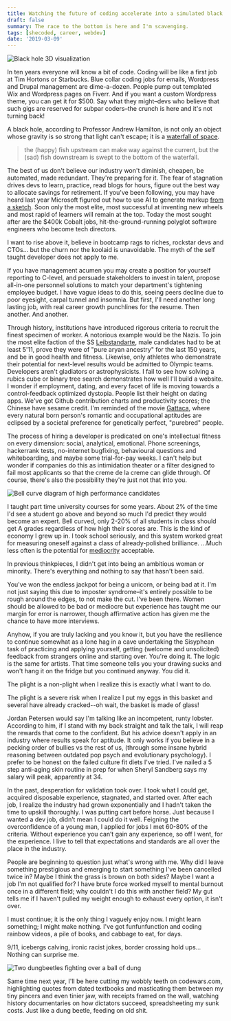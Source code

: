 ```yaml
---
title: Watching the future of coding accelerate into a simulated black hole
draft: false
summary: The race to the bottom is here and I'm scavenging.
tags: [shecoded, career, webdev]
date: '2019-03-09'
---
```


![Black hole 3D visualization](/static/images/blog/blackhole.jpeg)

In ten years everyone will know a bit of code. Coding will be like a first job at Tim Hortons or Starbucks. Blue collar coding jobs for emails, Wordpress and Drupal management are dime-a-dozen. People pump out templated Wix and Wordpress pages on Fiverr. And if you want a custom Wordpress theme, you can get it for $500. Say what they might–devs who believe that such gigs are reserved for subpar coders–the crunch is here and it's not turning back!

A black hole, according to Professor Andrew Hamilton, is not only an object whose gravity is so strong that light can't escape; it is a [waterfall of space](https://jila.colorado.edu/~ajsh/insidebh/waterfall.html).

<blockquote>
  the (happy) fish upstream can make way against the current, but the (sad) fish downstream is swept
  to the bottom of the waterfall.
</blockquote>

The best of us don't believe our industry won't diminish, cheapen, be automated, made redundant. They're preparing for it. The fear of stagnation drives devs to learn, practice, read blogs for hours, figure out the best way to allocate savings for retirement. If you've been following, you may have heard last year Microsoft figured out how to use AI to generate markup [from a sketch](https://sketch2code.azurewebsites.net/). Soon only the most elite, most successful at inventing new wheels and most rapid of learners will remain at the top. Today the most sought after are the $400k Cobalt jobs, hit-the-ground-running polyglot software engineers who become tech directors.

I want to rise above it, believe in bootcamp rags to riches, rockstar devs and CTOs... but the churn nor the koolaid is unavoidable. The myth of the self taught developer does not apply to me.

If you have management acumen you may create a position for yourself reporting to C-level, and persuade stakeholders to invest in talent, propose all-in-one personnel solutions to match your department's tightening employee budget. I have vague ideas to do this, seeing peers decline due to poor eyesight, carpal tunnel and insomnia. But first, I'll need another long lasting job, with real career growth punchlines for the resume. Then another. And another.

Through history, institutions have introduced rigorous criteria to recruit the finest specimen of worker. A notorious example would be the Nazis. To join the most elite faction of the SS [Leibstandarte](https://www.historyonthenet.com/nazi-germany-politics-society-third-reich), male candidates had to be at least 5'11, prove they were of "pure aryan ancestry" for the last 150 years, and be in good health and fitness. Likewise, only athletes who demonstrate their potential for next-level results would be admitted to Olympic teams. Developers aren't gladiators or astrophysicists. I fail to see how solving a rubics cube or binary tree search demonstrates how well I'll build a website. I wonder if employment, dating, and every facet of life is moving towards a control-feedback optimized dystopia. People list their height on dating apps. We've got Github contribution charts and productivity scores; the Chinese have sesame credit. I'm reminded of the movie [Gattaca](https://www.youtube.com/watch?v=1Q67bMYOm7E), where every natural born person's romantic and occupational aptitudes are eclipsed by a societal preference for genetically perfect, "purebred" people.

The process of hiring a developer is predicated on one's intellectual fitness on every dimension: social, analytical, emotional. Phone screenings, hackerrank tests, no-internet bugfixing, behavioural questions and whiteboarding, and maybe some trial-for-pay weeks. I can't help but wonder if companies do this as intimidation theater or a filter designed to fail most applicants so that the creme de la creme can glide through. Of course, there's also the possibility they're just not that into you.

![Bell curve diagram of high performance candidates](https://thepracticaldev.s3.amazonaws.com/i/iykaxtedglfsp3u9vlac.png)

I taught part time university courses for some years. About 2% of the time I'd see a student go above and beyond so much I'd predict they would become an expert. Bell curved, only 2-20% of all students in class should get A grades regardless of how high their scores are. This is the kind of economy I grew up in. I took school seriously, and this system worked great for measuring oneself against a class of already-polished brilliance. ...Much less often is the potential for [mediocrity](https://observer.com/2015/07/in-defense-of-being-average/) acceptable.

In previous thinkpieces, I didn't get into being an ambitious woman or minority. There's everything and nothing to say that hasn't been said.

You've won the endless jackpot for being a unicorn, or being bad at it. I'm not just saying this due to imposter syndrome–it's entirely possible to be rough around the edges, to not make the cut. I’ve been there. Women should be allowed to be bad or mediocre but experience has taught me our margin for error is narrower, though affirmative action has given me the chance to have more interviews.

Anyhow, if you are truly lacking and you know it, but you have the resilience to continue somewhat as a lone hag in a cave undertaking the Sisyphean task of practicing and applying yourself, getting (welcome and unsolicited) feedback from strangers online and starting over. You're doing it. The logic is the same for artists. That time someone tells you your drawing sucks and won't hang it on the fridge but you continued anyway. You did it.

The plight is a non-plight when I realize this is exactly what I want to do.

The plight is a severe risk when I realize I put my eggs in this basket and several have already cracked--oh wait, the basket is made of glass!

Jordan Petersen would say I'm talking like an incompetent, runty lobster. According to him, if I stand with my back straight and talk the talk, I will reap the rewards that come to the confident. But his advice doesn't apply in an industry where results speak for aptitude. It only works if you believe in a pecking order of bullies vs the rest of us, (through some insane hybrid reasoning between outdated pop psych and evolutionary psychology). I prefer to be honest on the failed culture fit diets I've tried. I've nailed a 5 step anti-aging skin routine in prep for when Sheryl Sandberg says my salary will peak, apparently at 34.

In the past, desperation for validation took over. I took what I could get, acquired disposable experience, stagnated, and started over. After each job, I realize the industry had grown exponentially and I hadn't taken the time to upskill thoroughly. I was putting cart before horse. Just because I wanted a dev job, didn’t mean I could do it well. Feigning the overconfidence of a young man, I applied for jobs I met 60-80% of the criteria. Without experience you can’t gain any experience, so off I went, for the experience. I live to tell that expectations and standards are all over the place in the industry.

People are beginning to question just what's wrong with me. Why did I leave something prestigious and emerging to start something I've been cancelled twice in? Maybe I think the grass is brown on both sides? Maybe I want a job I'm not qualified for? I have brute force worked myself to mental burnout once in a different field; why couldn't I do this with another field? My gut tells me if I haven't pulled my weight enough to exhaust every option, it isn't over.

I must continue; it is the only thing I vaguely enjoy now. I might learn something; I might make nothing. I've got funfunfunction and coding rainbow videos, a pile of books, and cabbage to eat, for days.

9/11, icebergs calving, ironic racist jokes, border crossing hold ups...
Nothing can surprise me.

![Two dungbeetles fighting over a ball of dung](https://upload.wikimedia.org/wikipedia/commons/thumb/e/e2/Scarabaeus_laticollis_2.jpg/1024px-Scarabaeus_laticollis_2.jpg)

Same time next year, I'll be here cutting my wobbly teeth on codewars.com, highlighting quotes from dated textbooks and masticating them between my tiny pincers and even tinier jaw, with receipts framed on the wall, watching history documentaries on how dictators succeed, spreadsheeting my sunk costs. Just like a dung beetle, feeding on old shit.
